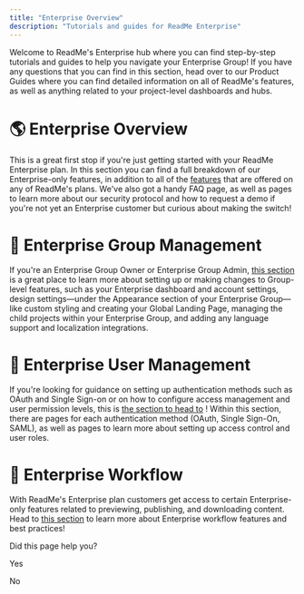 ```yaml
---
title: "Enterprise Overview"
description: "Tutorials and guides for ReadMe Enterprise"
---
```

Welcome to ReadMe's Enterprise hub where you can find step-by-step tutorials and guides to help you navigate your Enterprise Group! If you have any questions that you can find in this section, head over to our Product Guides where you can find detailed information on all of ReadMe's features, as well as anything related to your project-level dashboards and hubs.

# 🌎 Enterprise Overview

This is a great first stop if you're just getting started with your ReadMe Enterprise plan. In this section you can find a full breakdown of our Enterprise-only features, in addition to all of the [features](/ent/docs/enterprise-features)
 that are offered on any of ReadMe's plans. We've also got a handy FAQ page, as well as pages to learn more about our security protocol and how to request a demo if you're not yet an Enterprise customer but curious about making the switch!

# 👥 Enterprise Group Management

If you're an Enterprise Group Owner or Enterprise Group Admin, [this section](/ent/docs/enterprise-group-overview)
 is a great place to learn more about setting up or making changes to Group-level features, such as your Enterprise dashboard and account settings, design settings—under the Appearance section of your Enterprise Group—like custom styling and creating your Global Landing Page, managing the child projects within your Enterprise Group, and adding any language support and localization integrations.

# 🔑 Enterprise User Management

If you're looking for guidance on setting up authentication methods such as OAuth and Single Sign-on or on how to configure access management and user permission levels, this is [the section to head to](/ent/docs/user-management-overview)
! Within this section, there are pages for each authentication method (OAuth, Single Sign-On, SAML), as well as pages to learn more about setting up access control and user roles.

# 🌊 Enterprise Workflow

With ReadMe's Enterprise plan customers get access to certain Enterprise-only features related to previewing, publishing, and downloading content. Head to [this section](/ent/docs/enterprise-workflow-overview)
 to learn more about Enterprise workflow features and best practices!

Did this page help you?

Yes

No